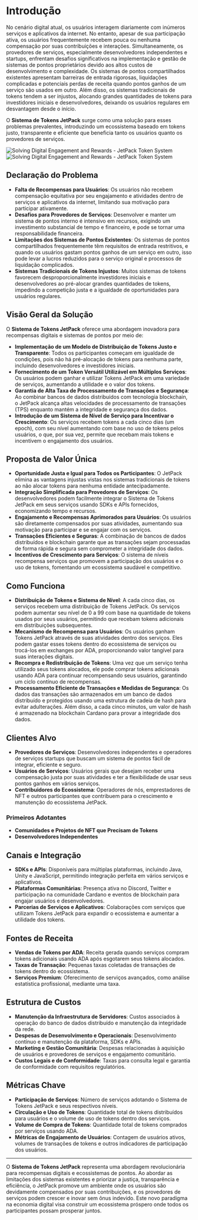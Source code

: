 
# Introdução

No cenário digital atual, os usuários interagem diariamente com inúmeros serviços e aplicativos da internet. No entanto, apesar de sua participação ativa, os usuários frequentemente recebem pouca ou nenhuma compensação por suas contribuições e interações. Simultaneamente, os provedores de serviços, especialmente desenvolvedores independentes e startups, enfrentam desafios significativos na implementação e gestão de sistemas de pontos proprietários devido aos altos custos de desenvolvimento e complexidade. Os sistemas de pontos compartilhados existentes apresentam barreiras de entrada rigorosas, liquidações complicadas e potenciais perdas de receita quando pontos ganhos de um serviço são usados em outro. Além disso, os sistemas tradicionais de tokens tendem a ser injustos, alocando grandes quantidades de tokens para investidores iniciais e desenvolvedores, deixando os usuários regulares em desvantagem desde o início.

O **Sistema de Tokens JetPack** surge como uma solução para esses problemas prevalentes, introduzindo um ecossistema baseado em tokens justo, transparente e eficiente que beneficia tanto os usuários quanto os provedores de serviços.

<Image src="/images/en/intro.svg" alt="Solving Digital Engagement and Rewards - JetPack Token System" width={700} height={534} className="dark:hidden"/>
<Image src="/images/en/intro-dark.svg" alt="Solving Digital Engagement and Rewards - JetPack Token System" width={700} height={534} className="hidden dark:block"/>

## Declaração do Problema

- **Falta de Recompensas para Usuários**: Os usuários não recebem compensação equitativa por seu engajamento e atividades dentro de serviços e aplicativos da internet, limitando sua motivação para participar ativamente.
- **Desafios para Provedores de Serviços**: Desenvolver e manter um sistema de pontos interno é intensivo em recursos, exigindo um investimento substancial de tempo e financeiro, e pode se tornar uma responsabilidade financeira.
- **Limitações dos Sistemas de Pontos Existentes**: Os sistemas de pontos compartilhados frequentemente têm requisitos de entrada restritivos, e quando os usuários gastam pontos ganhos de um serviço em outro, isso pode levar a lucros reduzidos para o serviço original e processos de liquidação complicados.
- **Sistemas Tradicionais de Tokens Injustos**: Muitos sistemas de tokens favorecem desproporcionalmente investidores iniciais e desenvolvedores ao pré-alocar grandes quantidades de tokens, impedindo a competição justa e a igualdade de oportunidades para usuários regulares.

## Visão Geral da Solução

O **Sistema de Tokens JetPack** oferece uma abordagem inovadora para recompensas digitais e sistemas de pontos por meio de:

- **Implementação de um Modelo de Distribuição de Tokens Justo e Transparente**: Todos os participantes começam em igualdade de condições, pois não há pré-alocação de tokens para nenhuma parte, incluindo desenvolvedores e investidores iniciais.
- **Fornecimento de um Token Versátil Utilizável em Múltiplos Serviços**: Os usuários podem ganhar e utilizar Tokens JetPack em uma variedade de serviços, aumentando a utilidade e o valor dos tokens.
- **Garantia de Alta Taxa de Processamento de Transações e Segurança**: Ao combinar bancos de dados distribuídos com tecnologia blockchain, o JetPack alcança altas velocidades de processamento de transações (TPS) enquanto mantém a integridade e segurança dos dados.
- **Introdução de um Sistema de Nível de Serviço para Incentivar o Crescimento**: Os serviços recebem tokens a cada cinco dias (um epoch), com seu nível aumentando com base no uso de tokens pelos usuários, o que, por sua vez, permite que recebam mais tokens e incentivem o engajamento dos usuários.

## Proposta de Valor Única

- **Oportunidade Justa e Igual para Todos os Participantes**: O JetPack elimina as vantagens injustas vistas nos sistemas tradicionais de tokens ao não alocar tokens para nenhuma entidade antecipadamente.
- **Integração Simplificada para Provedores de Serviços**: Os desenvolvedores podem facilmente integrar o Sistema de Tokens JetPack em seus serviços usando SDKs e APIs fornecidos, economizando tempo e recursos.
- **Engajamento e Recompensas Aprimorados para Usuários**: Os usuários são diretamente compensados por suas atividades, aumentando sua motivação para participar e se engajar com os serviços.
- **Transações Eficientes e Seguras**: A combinação de bancos de dados distribuídos e blockchain garante que as transações sejam processadas de forma rápida e segura sem comprometer a integridade dos dados.
- **Incentivos de Crescimento para Serviços**: O sistema de níveis recompensa serviços que promovem a participação dos usuários e o uso de tokens, fomentando um ecossistema saudável e competitivo.

## Como Funciona

- **Distribuição de Tokens e Sistema de Nível**: A cada cinco dias, os serviços recebem uma distribuição de Tokens JetPack. Os serviços podem aumentar seu nível de 0 a 99 com base na quantidade de tokens usados por seus usuários, permitindo que recebam tokens adicionais em distribuições subsequentes.
- **Mecanismo de Recompensa para Usuários**: Os usuários ganham Tokens JetPack através de suas atividades dentro dos serviços. Eles podem gastar esses tokens dentro do ecossistema de serviços ou trocá-los em exchanges por ADA, proporcionando valor tangível para suas interações digitais.
- **Recompra e Redistribuição de Tokens**: Uma vez que um serviço tenha utilizado seus tokens alocados, ele pode comprar tokens adicionais usando ADA para continuar recompensando seus usuários, garantindo um ciclo contínuo de recompensas.
- **Processamento Eficiente de Transações e Medidas de Segurança**: Os dados das transações são armazenados em um banco de dados distribuído e protegidos usando uma estrutura de cadeia de hash para evitar adulterações. Além disso, a cada cinco minutos, um valor de hash é armazenado na blockchain Cardano para provar a integridade dos dados.

## Clientes Alvo

- **Provedores de Serviços**: Desenvolvedores independentes e operadores de serviços startups que buscam um sistema de pontos fácil de integrar, eficiente e seguro.
- **Usuários de Serviços**: Usuários gerais que desejam receber uma compensação justa por suas atividades e ter a flexibilidade de usar seus pontos ganhos em vários serviços.
- **Contribuidores do Ecossistema**: Operadores de nós, emprestadores de NFT e outros participantes que contribuem para o crescimento e manutenção do ecossistema JetPack.

### Primeiros Adotantes

- **Comunidades e Projetos de NFT que Precisam de Tokens**
- **Desenvolvedores Independentes**

## Canais e Integração

- **SDKs e APIs**: Disponíveis para múltiplas plataformas, incluindo Java, Unity e JavaScript, permitindo integração perfeita em vários serviços e aplicativos.
- **Plataformas Comunitárias**: Presença ativa no Discord, Twitter e participação na comunidade Cardano e eventos de blockchain para engajar usuários e desenvolvedores.
- **Parcerias de Serviços e Aplicativos**: Colaborações com serviços que utilizam Tokens JetPack para expandir o ecossistema e aumentar a utilidade dos tokens.

## Fontes de Receita

- **Vendas de Tokens por ADA**: Receita gerada quando serviços compram tokens adicionais usando ADA após esgotarem seus tokens alocados.
- **Taxas de Transação**: Pequenas taxas coletadas de transações de tokens dentro do ecossistema.
- **Serviços Premium**: Oferecimento de serviços avançados, como análise estatística profissional, mediante uma taxa.

## Estrutura de Custos

- **Manutenção da Infraestrutura de Servidores**: Custos associados à operação do banco de dados distribuído e manutenção da integridade da rede.
- **Despesas de Desenvolvimento e Operacionais**: Desenvolvimento contínuo e manutenção da plataforma, SDKs e APIs.
- **Marketing e Gestão Comunitária**: Despesas relacionadas à aquisição de usuários e provedores de serviços e engajamento comunitário.
- **Custos Legais e de Conformidade**: Taxas para consulta legal e garantia de conformidade com requisitos regulatórios.

## Métricas Chave

- **Participação de Serviços**: Número de serviços adotando o Sistema de Tokens JetPack e seus respectivos níveis.
- **Circulação e Uso de Tokens**: Quantidade total de tokens distribuídos para usuários e o volume de uso de tokens dentro dos serviços.
- **Volume de Compra de Tokens**: Quantidade total de tokens comprados por serviços usando ADA.
- **Métricas de Engajamento de Usuários**: Contagem de usuários ativos, volumes de transações de tokens e outros indicadores de participação dos usuários.

---

O **Sistema de Tokens JetPack** representa uma abordagem revolucionária para recompensas digitais e ecossistemas de pontos. Ao abordar as limitações dos sistemas existentes e priorizar a justiça, transparência e eficiência, o JetPack promove um ambiente onde os usuários são devidamente compensados por suas contribuições, e os provedores de serviços podem crescer e inovar sem ônus indevido. Este novo paradigma na economia digital visa construir um ecossistema próspero onde todos os participantes possam prosperar juntos.
